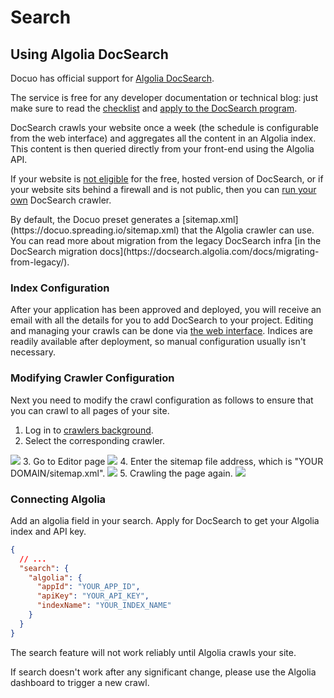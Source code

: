 # Search

## Using Algolia DocSearch

Docuo has official support for [Algolia DocSearch](https://docsearch.algolia.com/).

The service is free for any developer documentation or technical blog: just make sure to read the [checklist](https://docsearch.algolia.com/docs/who-can-apply/) and [apply to the DocSearch program](https://docsearch.algolia.com/).

DocSearch crawls your website once a week (the schedule is configurable from the web interface) and aggregates all the content in an Algolia index. This content is then queried directly from your front-end using the Algolia API.

If your website is [not eligible](https://docsearch.algolia.com/docs/who-can-apply/) for the free, hosted version of DocSearch, or if your website sits behind a firewall and is not public, then you can [run your own](https://docsearch.algolia.com/docs/legacy/run-your-own/) DocSearch crawler.

<Note title="NOTE">
By default, the Docuo preset generates a [sitemap.xml](https://docuo.spreading.io/sitemap.xml) that the Algolia crawler can use.
</Note>

<Tip title="FROM THE OLD DOCSEARCH?">
You can read more about migration from the legacy DocSearch infra [in the DocSearch migration docs](https://docsearch.algolia.com/docs/migrating-from-legacy/).
</Tip>

### Index Configuration
After your application has been approved and deployed, you will receive an email with all the details for you to add DocSearch to your project. Editing and managing your crawls can be done via [the web interface](https://crawler.algolia.com/). Indices are readily available after deployment, so manual configuration usually isn't necessary.

### Modifying Crawler Configuration
Next you need to modify the crawl configuration as follows to ensure that you can crawl to all pages of your site.

1. Log in to [crawlers background](https://crawler.algolia.com/admin/crawlers).
2. Select the corresponding crawler.
<Frame width="auto" height="auto" >
  <img src="../docs_image/modifying_crawler_config_step_1.png"  />
</Frame>
3. Go to Editor page
<Frame width="auto" height="auto" >
  <img src="../docs_image/modifying_crawler_config_step_2.png"  />
</Frame>
4. Enter the sitemap file address, which is "YOUR DOMAIN/sitemap.xml".
<Frame width="auto" height="auto" >
  <img src="https://github.com/spreadingai/spreading-site-template-new/assets/52945445/ebc24257-7076-4bc5-ab46-6a37c2e5e662"  />
</Frame>
5. Crawling the page again.
<Frame width="auto" height="auto" >
  <img src="../docs_image/modifying_crawler_config_step_4.png"  />
</Frame>

### Connecting Algolia

Add an algolia field in your search. Apply for DocSearch to get your Algolia index and API key.

<CodeGroup>

```json docuo.config.json
{
  // ...
  "search": {
    "algolia": {
      "appId": "YOUR_APP_ID",
      "apiKey": "YOUR_API_KEY",
      "indexName": "YOUR_INDEX_NAME"
    }
  }
}
```

</CodeGroup>

<Warning title="WARNING">
The search feature will not work reliably until Algolia crawls your site.

If search doesn't work after any significant change, please use the Algolia dashboard to trigger a new crawl.
</Warning>

